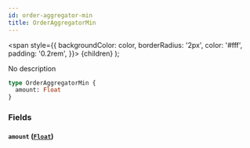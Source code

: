 ```yaml
---
id: order-aggregator-min
title: OrderAggregatorMin
---
```


<span
style={{
      backgroundColor: color,
      borderRadius: '2px',
      color: '#fff',
      padding: '0.2rem',
    }}>
{children}
</span>
);

No description

```graphql
type OrderAggregatorMin {
  amount: Float
}
```

### Fields

#### `amount` ([`Float`](/v1/scalars/float))
